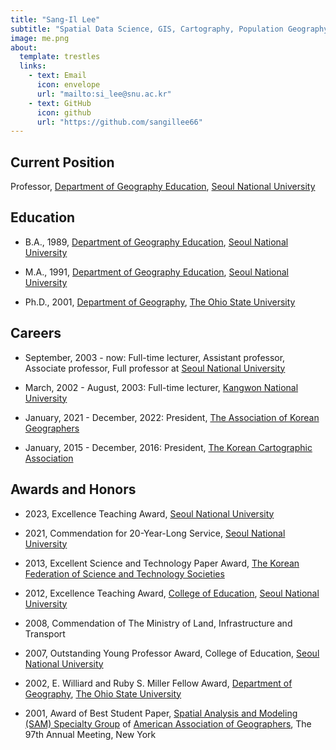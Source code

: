 ```yaml
---
title: "Sang-Il Lee"
subtitle: "Spatial Data Science, GIS, Cartography, Population Geography"
image: me.png
about:
  template: trestles
  links:
    - text: Email
      icon: envelope
      url: "mailto:si_lee@snu.ac.kr"
    - text: GitHub
      icon: github
      url: "https://github.com/sangillee66"
---
```


::: column-page
## Current Position

Professor, [Department of Geography Education](https://geoedu.snu.ac.kr/), [Seoul National University](https://www.snu.ac.kr/)

## Education

-   B.A., 1989, [Department of Geography Education](https://geoedu.snu.ac.kr/), [Seoul National University](https://www.snu.ac.kr/)

-   M.A., 1991, [Department of Geography Education](https://geoedu.snu.ac.kr/), [Seoul National University](https://www.snu.ac.kr/)

-   Ph.D., 2001, [Department of Geography](https://geography.osu.edu/), [The Ohio State University](https://www.osu.edu/)

## Careers

-   September, 2003 - now: Full-time lecturer, Assistant professor, Associate professor, Full professor at [Seoul National University](https://www.snu.ac.kr/)

-   March, 2002 - August, 2003: Full-time lecturer, [Kangwon National University](https://wwwk.kangwon.ac.kr/)

-   January, 2021 - December, 2022: President, [The Association of Korean Geographers](http://www.koreangeography.or.kr/)

-   January, 2015 - December, 2016: President, [The Korean Cartographic Association](http://www.cartography.or.kr/)

## Awards and Honors

-   2023, Excellence Teaching Award, [Seoul National University](https://www.snu.ac.kr/)

-   2021, Commendation for 20-Year-Long Service, [Seoul National University](https://www.snu.ac.kr/)

-   2013, Excellent Science and Technology Paper Award, [The Korean Federation of Science and Technology Societies](https://www.kofst.or.kr/)

-   2012, Excellence Teaching Award, [College of Education](https://edu.snu.ac.kr/), [Seoul National University](https://www.snu.ac.kr/)

-   2008, Commendation of The Ministry of Land, Infrastructure and Transport

-   2007, Outstanding Young Professor Award, College of Education, [Seoul National University](https://www.snu.ac.kr/)

-   2002, E. Williard and Ruby S. Miller Fellow Award, [Department of Geography](https://geography.osu.edu/), [The Ohio State University](https://www.osu.edu/)

-   2001, Award of Best Student Paper, [Spatial Analysis and Modeling (SAM) Specialty Group](http://sam-aag.org/) of [American Association of Geographers](https://www.aag.org/), The 97th Annual Meeting, New York
:::
